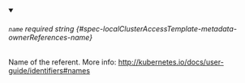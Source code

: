 
<details className="config-field" data-expandable="false" open>
<summary>

###### `name` <span className="config-field-required" data-required="false">required</span> <span className="config-field-type">string</span> <span className="config-field-default"></span> <span className="config-field-enum"></span> {#spec-localClusterAccessTemplate-metadata-ownerReferences-name}

Name of the referent.
More info: http://kubernetes.io/docs/user-guide/identifiers#names

</summary>



</details>
